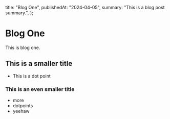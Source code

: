   title: "Blog One",
  publishedAt: "2024-04-05",
  summary: "This is a blog post summary.",
};

# Blog One

This is blog one.

## This is a smaller title

- This is a dot point

### This is an even smaller title

- more
- dotpoints
- yeehaw

